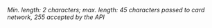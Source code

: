 
_Min. length: 2 characters; max. length: 45 characters passed to card network, 255 accepted by the API_